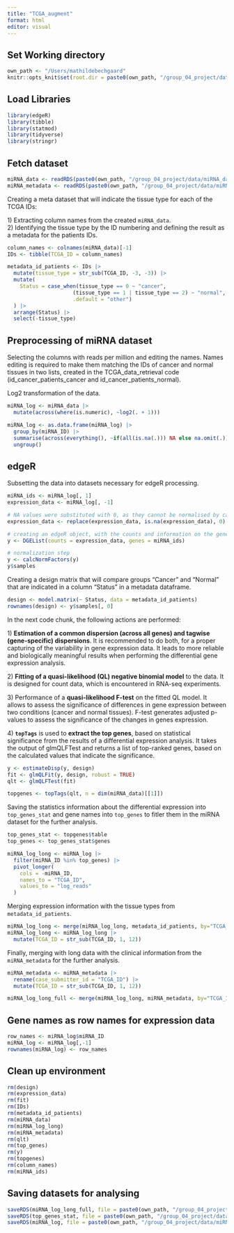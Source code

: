 ```yaml
---
title: "TCGA_augment"
format: html
editor: visual
---
```


## Set Working directory

```r
own_path <- "/Users/mathildebechgaard"
knitr::opts_knit$set(root.dir = paste0(own_path, "/group_04_project/data/"))
```

## Load Libraries

```r
library(edgeR)
library(tibble)
library(statmod)
library(tidyverse)
library(stringr)
```

## Fetch dataset

```r
miRNA_data <- readRDS(paste0(own_path, "/group_04_project/data/miRNA_data_clean.RDS"))
miRNA_metadata <- readRDS(paste0(own_path, "/group_04_project/data/miRNA_metadata_clean.RDS"))
```

Creating a meta dataset that will indicate the tissue type for each of the TCGA IDs:

1\) Extracting column names from the created `miRNA_data`.\
2) Identifying the tissue type by the ID numbering and defining the result as a metadata for the patients IDs.

```r
column_names <- colnames(miRNA_data)[-1]
IDs <- tibble(TCGA_ID = column_names)
```

```r
metadata_id_patients <- IDs |>
  mutate(tissue_type = str_sub(TCGA_ID, -3, -3)) |>
  mutate(
    Status = case_when(tissue_type == 0 ~ "cancer",
                     (tissue_type == 1 | tissue_type == 2) ~ "normal",
                     .default = "other")
  ) |>
  arrange(Status) |>
  select(-tissue_type)
```

## Preprocessing of miRNA dataset

Selecting the columns with reads per million and editing the names. Names editing is required to make them matching the IDs of cancer and normal tissues in two lists, created in the TCGA_data_retrieval code (id_cancer_patients_cancer and id_cancer_patients_normal).

Log2 transformation of the data.

```r
miRNA_log <- miRNA_data |>
  mutate(across(where(is.numeric), ~log2(. + 1)))

miRNA_log <- as.data.frame(miRNA_log) |>
  group_by(miRNA_ID) |>
  summarise(across(everything(), ~if(all(is.na(.))) NA else na.omit(.))) |>
  ungroup()
```

## edgeR

Subsetting the data into datasets necessary for edgeR processing.

```r
miRNA_ids <- miRNA_log[, 1]
expression_data <- miRNA_log[, -1]

# NA values were substituted with 0, as they cannot be normalised by calcNormFactors() function in edgeR
expression_data <- replace(expression_data, is.na(expression_data), 0)

# creating an edgeR object, with the counts and information on the genes (ID and length)
y <- DGEList(counts = expression_data, genes = miRNA_ids)

# normalization step
y <- calcNormFactors(y)
y$samples
```

Creating a design matrix that will compare groups "Cancer" and "Normal" that are indicated in a column "Status" in a metadata dataframe.

```r
design <- model.matrix(~ Status, data = metadata_id_patients)
rownames(design) <- y$samples[, 0]
```

In the next code chunk, the following actions are performed:

1\) **Estimation of a common dispersion (across all genes) and tagwise (gene-specific) dispersions**. It is recommended to do both, for a proper capturing of the variability in gene expression data. It leads to more reliable and biologically meaningful results when performing the differential gene expression analysis.

2\) **Fitting of a quasi-likelihood (QL) negative binomial model** to the data. It is designed for count data, which is encountered in RNA-seq experiments.

3\) Performance of a **quasi-likelihood F-test** on the fitted QL model. It allows to assess the significance of differences in gene expression between two conditions (cancer and normal tissues). F-test generates adjusted p-values to assess the significance of the changes in genes expression.

4\) **`topTags`** is used to **extract the top genes**, based on statistical significance from the results of a differential expression analysis. It takes the output of glmQLFTest and returns a list of top-ranked genes, based on the calculated values that indicate the significance.

```r
y <- estimateDisp(y, design)
fit <- glmQLFit(y, design, robust = TRUE)
qlt <- glmQLFTest(fit)

topgenes <- topTags(qlt, n = dim(miRNA_data)[[1]])
```

Saving the statistics information about the differential expression into `top_genes_stat` and gene names into `top_genes` to fitler them in the miRNA dataset for the further analysis.

```r
top_genes_stat <- topgenes$table 
top_genes <- top_genes_stat$genes
```

```r
miRNA_log_long <- miRNA_log |>
  filter(miRNA_ID %in% top_genes) |>
  pivot_longer(
    cols = -miRNA_ID,
    names_to = "TCGA_ID",
    values_to = "log_reads"
  )
```

Merging expression information with the tissue types from `metadata_id_patients`.

```r
miRNA_log_long <- merge(miRNA_log_long, metadata_id_patients, by="TCGA_ID")
miRNA_log_long <- miRNA_log_long |>
  mutate(TCGA_ID = str_sub(TCGA_ID, 1, 12))
```

Finally, merging with long data with the clinical information from the `miRNA_metadata` for the further analysis.

```r
miRNA_metadata <- miRNA_metadata |>
  rename(case_submitter_id = "TCGA_ID") |>
  mutate(TCGA_ID = str_sub(TCGA_ID, 1, 12))

miRNA_log_long_full <- merge(miRNA_log_long, miRNA_metadata, by="TCGA_ID")
```

## Gene names as row names for expression data

```r
row_names <- miRNA_log$miRNA_ID
miRNA_log <- miRNA_log[,-1]
rownames(miRNA_log) <- row_names
```

## Clean up environment

```r
rm(design)
rm(expression_data)
rm(fit)
rm(IDs)
rm(metadata_id_patients)
rm(miRNA_data)
rm(miRNA_log_long)
rm(miRNA_metadata)
rm(qlt)
rm(top_genes)
rm(y)
rm(topgenes)
rm(column_names)
rm(miRNA_ids)
```

## Saving datasets for analysing

```r
saveRDS(miRNA_log_long_full, file = paste0(own_path, "/group_04_project/data/miRNA_log_long_full.RDS"))
saveRDS(top_genes_stat, file = paste0(own_path, "/group_04_project/data/top_genes_stat.RDS"))
saveRDS(miRNA_log, file = paste0(own_path, "/group_04_project/data/miRNA_log.RDS"))
```
